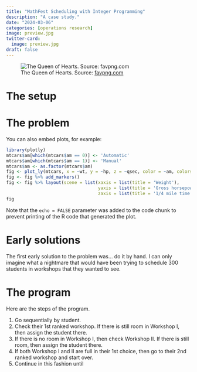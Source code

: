 ```yaml
---
title: "MathFest Scheduling with Integer Programming"
description: "A case study."
date: "2024-03-06"
categories: [operations research]
image: preview.jpg
twitter-card: 
  image: preview.jpg
draft: false
---
```


![The Queen of Hearts. Source: [favpng.com](https://img.favpng.com/4/10/10/queen-of-hearts-playing-card-stock-photography-png-favpng-iXdcRx6K22ngYDUxhZ7DaSYfu.jpg)](preview.jpg "The Queen of Hearts"){.preview-image}

# The setup

# The problem


You can also embed plots, for example:

```r
library(plotly)
mtcars$am[which(mtcars$am == 0)] <- 'Automatic'
mtcars$am[which(mtcars$am == 1)] <- 'Manual'
mtcars$am <- as.factor(mtcars$am)
fig <- plot_ly(mtcars, x = ~wt, y = ~hp, z = ~qsec, color = ~am, colors = c('#BF382A', '#0C4B8E'))
fig <- fig %>% add_markers()
fig <- fig %>% layout(scene = list(xaxis = list(title = 'Weight'),
                                   yaxis = list(title = 'Gross horsepower'),
                                   zaxis = list(title = '1/4 mile time')))
fig
```

Note that the `echo = FALSE` parameter was added to the code chunk to prevent printing of the R code that generated the plot.

# Early solutions

The first early solution to the problem was... do it by hand.  I can only imagine what a nightmare that would have been trying to schedule 300 students in workshops that they wanted to see.

# The program

Here are the steps of the program.

1. Go sequentially by student.
2. Check their 1st ranked workshop. If there is still room in Workshop I, then assign the student there.
3. If there is no room in Workshop I, then check Workshop II.  If there is still room, then assign the student there.
4. If both Workshop I and II are full in their 1st choice, then go to their 2nd ranked workshop and start over.
5. Continue in this fashion until 


